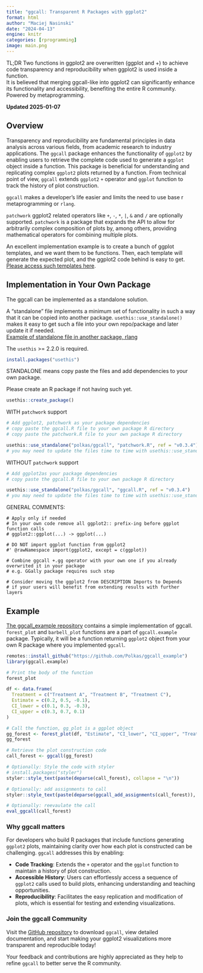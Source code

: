 ```yaml
---
title: "ggcall: Transparent R Packages with ggplot2"
format: html
author: "Maciej Nasinski"
date: "2024-04-13"
engine: knitr
categories: [rprogramming]
image: main.png
---
```


TL;DR Two functions in ggplot2 are overwritten (ggplot and +) to achieve code transparency and reproducibility when ggplot2 is used inside a function.  
It is believed that merging ggcall-like into ggplot2 can significantly enhance its functionality and accessibility, benefiting the entire R community.  
Powered by metaprogramming.

**Updated 2025-01-07**

## Overview

Transparency and reproducibility are fundamental principles in data analysis across various fields, from academic
research to industry applications. The `ggcall` package enhances the functionality of `ggplot2` by enabling users to retrieve the complete code used to generate a `ggplot` object inside a function. This package is beneficial for understanding and replicating complex `ggplot2` plots returned by a function. From technical point of view, `ggcall` extends `ggplot2` `+` operator and `ggplot` function to track the history of plot construction.

`ggcall` makes a developer's life easier and limits the need to use base r metaprogramming or `rlang`.

`patchwork` ggplot2 related operators like `+`, `-`, `*`, `|`, `&` and `/` are optionally supported. 
`patchwork` is a package that expands the API to allow for arbitrarily complex composition of plots by, 
among others, providing mathematical operators for combining multiple plots.

An excellent implementation example is to create a bunch of ggplot templates, and we want them to be functions.
Then, each template will generate the expected plot, and the ggplot2 code behind is easy to get.
[Please access such templates here](https://github.com/Polkas/ggcall_example).

## Implementation in Your Own Package

The ggcall can be implemented as a standalone solution.

A "standalone" file implements a minimum set of functionality in such a way that it can be copied into another package. 
`usethis::use_standalone()` makes it easy to get such a file into your own repo/package and later update it if needed.  
[Example of standalone file in another package, rlang](https://github.com/r-lib/rlang/blob/main/R/standalone-purrr.R)


The `usethis` >= 2.2.0 is required.

```r
install.packages("usethis")
```

STANDALONE means copy paste the files and add dependencies to your own package.

Please create an R package if not having such yet.

```r
usethis::create_package()
```

WITH `patchwork` support

```r
# Add ggplot2, patchwork as your package dependencies
# copy paste the ggcall.R file to your own package R directory
# copy paste the patchwork.R file to your own package R directory

usethis::use_standalone("polkas/ggcall", "patchwork.R", ref = "v0.3.4")
# you may need to update the files time to time with usethis::use_standalone
```

WITHOUT `patchwork` support

```r
# Add ggplot2as your package dependencies
# copy paste the ggcall.R file to your own package R directory

usethis::use_standalone("polkas/ggcall", "ggcall.R", ref = "v0.3.4")
# you may need to update the files time to time with usethis::use_standalone
```

GENERAL COMMENTS:

```
# Apply only if needed
# In your own code remove all ggplot2:: prefix-ing before ggplot function calls
# ggplot2::ggplot(...) -> ggplot(...)
```

```
# DO NOT import ggplot function from ggplot2
#' @rawNamespace import(ggplot2, except = c(ggplot))
```

```
# Combine ggcall +.gg operator with your own one if you already overwrited it in your package
# e.g. GGally package requires such step
```

```
# Consider moving the ggplot2 from DESCRIPTION Imports to Depends 
# if your users will benefit from extending results with further layers
```

## Example

[The ggcall_example repository](https://github.com/Polkas/ggcall_example) contains a simple implementation of ggcall.
`forest_plot` and `barbell_plot` functions are a part of `ggcall.example` package.
Typically, it will be a function returning `ggplot2` object from your own R package where you implemented `ggcall`.

```r
remotes::install_github("https://github.com/Polkas/ggcall_example")
library(ggcall.example)

# Print the body of the function
forest_plot

df <- data.frame(
  Treatment = c("Treatment A", "Treatment B", "Treatment C"),
  Estimate = c(0.2, 0.5, -0.1),
  CI_lower = c(0.1, 0.3, -0.3),
  CI_upper = c(0.3, 0.7, 0.1)
)

# Call the function, gg_plot is a ggplot object
gg_forest <- forest_plot(df, "Estimate", "CI_lower", "CI_upper", "Treatment")
gg_forest

# Retrieve the plot construction code
call_forest <- ggcall(gg_forest)

# Optionally: Style the code with styler
# install.packages("styler")
styler::style_text(paste(deparse(call_forest), collapse = "\n"))

# Optionally: add assignments to call
styler::style_text(paste(deparse(ggcall_add_assignments(call_forest)), collapse = "\n"))

# Optionally: reevaulate the call
eval_ggcall(call_forest)
```

### Why ggcall matters

For developers who build R packages that include functions generating `ggplot2` plots, maintaining clarity over how each plot is constructed can be challenging. `ggcall` addresses this by enabling:  

- **Code Tracking**: Extends the `+` operator and the `ggplot` function to maintain a history of plot construction.  
- **Accessible History**: Users can effortlessly access a sequence of `ggplot2` calls used to build plots, enhancing understanding and teaching opportunities.  
- **Reproducibility**: Facilitates the easy replication and modification of plots, which is essential for testing and extending visualizations.  

### Join the ggcall Community

Visit the [GitHub repository](https://github.com/Polkas/ggcall) to download `ggcall`, view detailed documentation, and start making your ggplot2 visualizations more transparent and reproducible today!

Your feedback and contributions are highly appreciated as they help to refine `ggcall` to better serve the R community.
